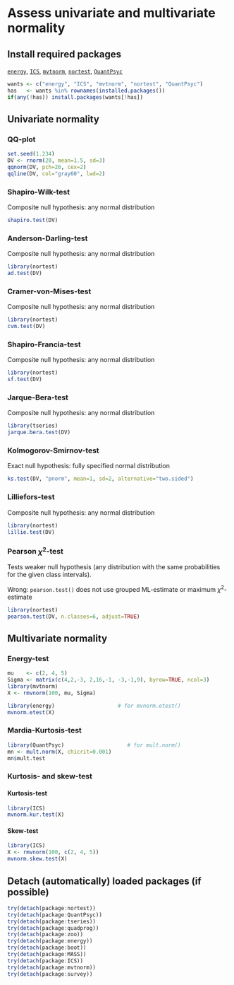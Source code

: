 Assess univariate and multivariate normality
=========================

Install required packages
-------------------------

[`energy`](http://cran.r-project.org/package=energy), [`ICS`](http://cran.r-project.org/package=ICS), [`mvtnorm`](http://cran.r-project.org/package=mvtnorm), [`nortest`](http://cran.r-project.org/package=nortest), [`QuantPsyc`](http://cran.r-project.org/package=QuantPsyc)

```r
wants <- c("energy", "ICS", "mvtnorm", "nortest", "QuantPsyc")
has   <- wants %in% rownames(installed.packages())
if(any(!has)) install.packages(wants[!has])
```

Univariate normality
-------------------------

### QQ-plot

```r
set.seed(1.234)
DV <- rnorm(20, mean=1.5, sd=3)
qqnorm(DV, pch=20, cex=2)
qqline(DV, col="gray60", lwd=2)
```

### Shapiro-Wilk-test

Composite null hypothesis: any normal distribution

```r
shapiro.test(DV)
```

### Anderson-Darling-test

Composite null hypothesis: any normal distribution

```r
library(nortest)
ad.test(DV)
```

### Cramer-von-Mises-test

Composite null hypothesis: any normal distribution

```r
library(nortest)
cvm.test(DV)
```

### Shapiro-Francia-test

Composite null hypothesis: any normal distribution

```r
library(nortest)
sf.test(DV)
```

### Jarque-Bera-test

Composite null hypothesis: any normal distribution

```r
library(tseries)
jarque.bera.test(DV)
```

### Kolmogorov-Smirnov-test

Exact null hypothesis: fully specified normal distribution

```r
ks.test(DV, "pnorm", mean=1, sd=2, alternative="two.sided")
```

### Lilliefors-test

Composite null hypothesis: any normal distribution

```r
library(nortest)
lillie.test(DV)
```

### Pearson $\chi^{2}$-test

Tests weaker null hypothesis (any distribution with the same probabilities for the given class intervals).

Wrong: `pearson.test()` does not use grouped ML-estimate or maximum $\chi^{2}$-estimate

```r
library(nortest)
pearson.test(DV, n.classes=6, adjust=TRUE)
```

Multivariate normality
-------------------------

### Energy-test

```r
mu    <- c(2, 4, 5)
Sigma <- matrix(c(4,2,-3, 2,16,-1, -3,-1,9), byrow=TRUE, ncol=3)
library(mvtnorm)
X <- rmvnorm(100, mu, Sigma)
```

```r
library(energy)                    # for mvnorm.etest()
mvnorm.etest(X)
```

### Mardia-Kurtosis-test

```r
library(QuantPsyc)                    # for mult.norm()
mn <- mult.norm(X, chicrit=0.001)
mn$mult.test
```

### Kurtosis- and skew-test
#### Kurtosis-test

```r
library(ICS)
mvnorm.kur.test(X)
```

#### Skew-test
```r
library(ICS)
X <- rmvnorm(100, c(2, 4, 5))
mvnorm.skew.test(X)
```

Detach (automatically) loaded packages (if possible)
-------------------------

```r
try(detach(package:nortest))
try(detach(package:QuantPsyc))
try(detach(package:tseries))
try(detach(package:quadprog))
try(detach(package:zoo))
try(detach(package:energy))
try(detach(package:boot))
try(detach(package:MASS))
try(detach(package:ICS))
try(detach(package:mvtnorm))
try(detach(package:survey))
```
